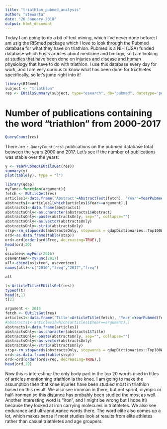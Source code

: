 ```yaml
---
title: "triathlon_pubmed_analysis"
author: "stewarta"
date: "26 January 2018"
output: html_document
---
```


Today I am going to do a bit of text mining, which I've never done before: I am usig the RISmed package which I love to look through the Pubmed database for what they have on triathlon. Pubmed is a NIH (USA) funded database which hosts articles about medicine and biology, so I am looking at studies that have been done on injuries and disease and human physiology that have to do with triathlon. I use this database every day for work, and I am very curious to know what has been done for triathletes specifically, so let's jump right into it!

```r
library(RISmed)
subject <- "triathlon"
res <- EUtilsSummary(subject, type="esearch", db="pubmed", datetype='pdat', mindate=2000, maxdate=2017, retmax=500)
```
# Number of publications containing the word "triathlon" from 2000-2017

```r
QueryCount(res)
```

There are `r QueryCount(res)` publications on the pubmed database total between the years 2000 and 2017. Let's see if the number of publications was stable over the years:

```r
y <- YearPubmed(EUtilsGet(res))
summary(y)
plot(table(y), type = "l")
```




```r
library(qdap)
myFunc<-function(argument){
fetch <- EUtilsGet(res)
articles1<-data.frame('Abstract'=AbstractText(fetch), 'Year'=YearPubmed(fetch))
abstracts1<-articles1[which(articles1$Year==argument),]
abstracts1<-data.frame(abstracts1)
abstractsOnly<-as.character(abstracts1$Abstract)
abstractsOnly<-paste(abstractsOnly, sep="", collapse="")
abstractsOnly<-as.vector(abstractsOnly)
abstractsOnly<-strip(abstractsOnly)
stsp<-rm_stopwords(abstractsOnly, stopwords = qdapDictionaries::Top100Words)
ord<-as.data.frame(table(stsp))
ord<-ord[order(ord$Freq, decreasing=TRUE),]
head(ord,20)
}
osixteen<-myFunc(2016)
oseventeen<-myFunc(2017)
all<-cbind(osixteen, oseventeen)
names(all)<-c("2016","freq","2017","freq")

all
```


```r
t<-ArticleTitle(EUtilsGet(res))
typeof(t)
head(t,1)
t[2]

argument <- 2016
fetch <- EUtilsGet(res)
articles1<-data.frame('Title'=ArticleTitle(fetch), 'Year'=YearPubmed(fetch))
#abstracts1<-articles1[which(articles1$Year==argument),]
abstracts1<-data.frame(articles1)
abstractsOnly<-as.character(abstracts1$Title)
abstractsOnly<-paste(abstractsOnly, sep="", collapse="")
abstractsOnly<-as.vector(abstractsOnly)
abstractsOnly<-strip(abstractsOnly)
stsp<-rm_stopwords(abstractsOnly, stopwords = qdapDictionaries::Top100Words)
ord<-as.data.frame(table(stsp))
ord<-ord[order(ord$Freq, decreasing=TRUE),]
head(ord,20)
```

Now this is interesting: the only body part in the top 20 words used in titles of articles mentionning triathlon is the knee. I am going to make the assumption then that knee injuries have been studied most in triathlon based on this result. We also see ironman in there, but not sprint, olympic or half-ironman so this distance has probably been studied the most as well. Another interesting word is "iron", and I might be wrong but I hope it's because they looked at iron carrying molecules in triathletes. We also see endurance and ultraendurance words there. The word elite also comes up a lot, which makes sense if most studies look at results from elite athletes rather than casual triathletes and age groupers.